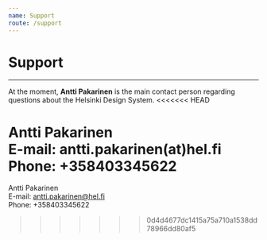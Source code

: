 ```yaml
---
name: Support
route: /support
---
```


# Support

---

At the moment, **Antti Pakarinen** is the main contact person regarding questions about the Helsinki Design System.
<<<<<<< HEAD

Antti Pakarinen  
E-mail: antti.pakarinen(at)hel.fi  
Phone: +358403345622
=======
  
    
Antti Pakarinen  
E-mail: antti.pakarinen@hel.fi  
Phone: +358403345622  
>>>>>>> 0d4d4677dc1415a75a710a1538dd78966dd80af5
